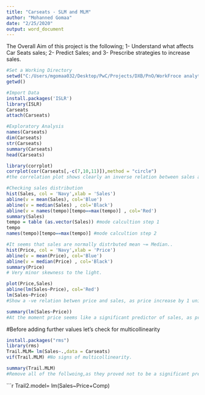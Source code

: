 ---
title: "Carseats - SLM and MLM"
author: "Mohanned Gomaa"
date: "2/25/2020"
output: word_document
---

The Overall Aim of this project is the following;
1- Understand what affects Car Seats sales;
2- Predict Sales; and 
3- Prescribe strategies to increase sales.

```{r} 
#Set a Working Directory
setwd("C:/Users/mgomaa032/Desktop/PwC/Projects/DXB/PnO/WorkFroce analytics/UT Austin/Module 5/Week 1")
getwd()
```

```{r}
#Import Data
install.packages('ISLR')
library(ISLR)
Carseats
attach(Carseats)
```

```{r}
#Exploratory Analysis
names(Carseats)
dim(Carseats)
str(Carseats)
summary(Carseats)
head(Carseats)
```

```{r}
library(corrplot)
corrplot(cor(Carseats[,-c(7,10,11)]),method = "circle")
#the correlation plot shows clearly an inverse relation between sales and price. Followed by less strong positive relation with Advertising
```

```{r}
#Checking sales distribution
hist(Sales, col = 'Navy',xlab = 'Sales')
abline(v = mean(Sales), col='Blue')
abline(v = median(Sales) , col='Black')
abline(v = names(tempo)[tempo==max(tempo)] , col='Red')
summary(Sales)
tempo = table (as.vector(Sales)) #mode calcultion step 1
tempo
names(tempo)[tempo==max(tempo)] #mode calcultion step 2

#It seems that sales are normally distrbuted mean ~= Median..
hist(Price, col = 'Navy',xlab = 'Price')
abline(v = mean(Price), col='Blue')
abline(v = median(Price) , col='Black')
summary(Price)
# Very minor skewness to the light. 

plot(Price,Sales)
abline(lm(Sales~Price), col='Red')
lm(Sales~Price)
#Show a -ve relation betwen price and sales, as price increase by 1 unit, sales drop by 53USD (Note: sales are 1kUSD).
```    


```{r}
summary(lm(Sales~Price))
#At the moment price seems like a significant predictor of sales, as proven by its P value. But, our model as is, only predicts ~20% of the variance in sales, as shown in our R2.
```

#Before adding further values let’s check for multicollinearity
```{r}
install.packages("rms")
library(rms)
Trail.MLM= lm(Sales~.,data = Carseats)
vif(Trail.MLM) #No signs of multicollinearity.
```

```{r}
summary(Trail.MLM)
#Remove all of the follwoing,as they proved not to be a significant predictor of sales; Population, Education , UrbanYes and USYes. 
```

```{r}
Trail2.model= lm(Sales~Price+Comp)